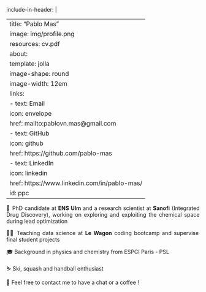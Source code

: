 include-in-header: |
  <script>
    document.addEventListener('DOMContentLoaded', function() {
      document.querySelectorAll('a').forEach(function(link) {
        link.setAttribute('target', '_blank');
      });
    });
  </script>

---
title: "Pablo Mas"
image: img/profile.png
resources: cv.pdf
about:
    template: jolla
    image-shape: round
    image-width: 12em
    links:
        -   text: Email
            icon: envelope
            href: mailto:pablovn.mas@gmail.com
        -   text: GitHub
            icon: github
            href: https://github.com/pablo-mas
        -   text: LinkedIn
            icon: linkedin
            href: https://www.linkedin.com/in/pablo-mas/
    id: ppc
---

<div style="text-align: justify">


🧪 PhD candidate at **ENS Ulm** and a research scientist at **Sanofi** (Integrated Drug Discovery), working on exploring and exploiting the chemical space during lead optimization

🧑‍🏫 Teaching data science at **Le Wagon** coding bootcamp and supervise final student projects

🎓  Background in physics and chemistry from ESPCI Paris - PSL

⛷️ Ski, squash and handball enthusiast

📧 Feel free to contact me to have a chat or a coffee !

</div>



<br>
<!-- **🏗️ This website is still under construction 🏗️** -->

